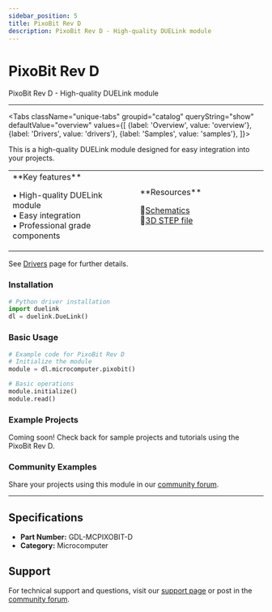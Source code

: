 ```yaml
---
sidebar_position: 5
title: PixoBit Rev D
description: PixoBit Rev D - High-quality DUELink module
---
```



# PixoBit Rev D

<ProductImageSelector 
  partNumber="mcpixobit-d"
  productName="PixoBit Rev D"
/>

PixoBit Rev D - High-quality DUELink module

---

<Tabs className="unique-tabs" groupid="catalog" queryString="show" defaultValue="overview"
  values={[
    {label: 'Overview', value: 'overview'},
    {label: 'Drivers', value: 'drivers'},
    {label: 'Samples', value: 'samples'},
  ]}>

<TabItem value="overview">

This is a high-quality DUELink module designed for easy integration into your projects.

<table><td width='50%'>
**Key features**

• High-quality DUELink module<br/>
• Easy integration<br/>
• Professional grade components<br/>

</td><td width='50%'>
**Resources**
 
📄[Schematics](/sch/mcpixobit-d.pdf)<br/>
🔩[3D STEP file](/3d/mcpixobit-d.step)<br/>

</td></table>

</TabItem>

<TabItem value="drivers">

See [Drivers](../../engine/drivers) page for further details.

### Installation

```python
# Python driver installation
import duelink
dl = duelink.DueLink()
```

### Basic Usage

```python
# Example code for PixoBit Rev D
# Initialize the module
module = dl.microcomputer.pixobit()

# Basic operations
module.initialize()
module.read()
```

</TabItem>

<TabItem value="samples">

### Example Projects

Coming soon! Check back for sample projects and tutorials using the PixoBit Rev D.

### Community Examples

Share your projects using this module in our [community forum](https://forums.ghielectronics.com).

</TabItem>

</Tabs>

---

## Specifications

- **Part Number:** GDL-MCPIXOBIT-D
- **Category:** Microcomputer

## Support

For technical support and questions, visit our [support page](../../support) or post in the [community forum](https://forums.ghielectronics.com).
